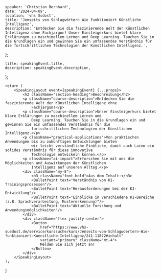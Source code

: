 
    speaker: 'Christian Bernhard',
    date: '2024-04-09',
    location: 'vhs Südost',
    title: 'Jenseits von Schlagwörtern Wie funktioniert Künstliche Intelligenz',
    description: 'Entdecken Sie die faszinierende Welt der Künstlichen Intelligenz ohne Fachjargon! Unser Einsteigerkurs bietet klare Erklärungen zu maschinellem Lernen und Deep Learning. Tauchen Sie in die Grundlagen ein und gewinnen Sie ein umfassendes Verständnis für die fortschrittlichen Technologien der Künstlichen Intelligenz.',
};

    title: speakingEvent.title,
    description: speakingEvent.description,
};

    return (
        <SpeakingLayout event={speakingEvent} {...props}>
            <h2 className="section-heading">Beschreibung</h2>
            <p className="course-description">Entdecken Sie die faszinierende Welt der Künstlichen Intelligenz ohne
                Fachjargon!</p>
            <p className="course-description">Unser Einsteigerkurs bietet klare Erklärungen zu maschinellem Lernen und
                Deep Learning. Tauchen Sie in die Grundlagen ein und gewinnen Sie ein umfassendes Verständnis für die
                fortschrittlichen Technologien der Künstlichen Intelligenz.</p>
            <p className="practical-applications">Von praktischen Anwendungen bis zu zukünftigen Entwicklungen bieten
                wir leicht verständliche Einblicke, damit auch Laien ein solides Verständnis für diese innovative
                Technologie entwickeln können.</p>
            <p className="ai-impact">Erforschen Sie mit uns die Möglichkeiten und Auswirkungen der Künstlichen
                Intelligenz auf unseren Alltag.</p>
            <div className="my-8">
                <h3 className="font-bold">Aus dem Inhalt:</h3>
                <BulletPoint text="Verständnis von KI-Trainingsprozessen"/>
                <BulletPoint text="Herausforderungen bei der KI-Entwicklung"/>
                <BulletPoint text="Einblicke in verschiedene KI-Bereiche (z.B. Sprachverarbeitung, Mustererkennung)"/>
                <BulletPoint text="Aktuelle Forschung und Anwendungsmöglichkeiten"/>
            </div>
            <div className="flex justify-center">
                <Button
                    href="https://www.vhs-suedost.de/service/kurssuche/kurs/Jenseits-von-Schlagwoertern-Wie-funktioniert-Kuenstliche-Intelligenz/241-11872#inhalt"
                    variant="primary" className="mt-4">
                    Melden Sie sich jetzt an!
                </Button>
            </div>
        </SpeakingLayout>
    );
}
